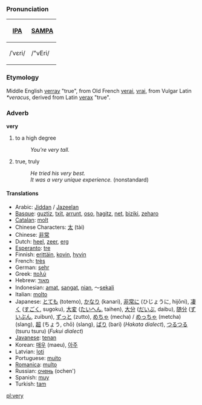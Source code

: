 ===Pronunciation===
{| border=1 cellpadding=5
! [[w:IPA|IPA]] !! [[w:SAMPA|SAMPA]]
|-
| /ˈvɛri/ || /"vEri/
|}

===Etymology===
Middle English [[verray]] "true", from Old French [[verai]], [[vrai]], from Vulgar Latin ''*veracus'', derived from Latin [[verax]] "true".

===Adverb===
'''very'''

# to a high degree
#:''You're very tall.''
# true, truly
#:''He tried his very best.''
#:''It was a very unique experience.'' (nonstandard)

====Translations====
<!-- these translations were put in before the defs were, can we get them numbered? -->
*Arabic: [[Jiddan]] / [[Jazeelan]]
*[[Basque]]: [[guztiz]], [[txit]], [[arrunt]], [[oso]], [[hagitz]], [[net]], [[biziki]], [[zeharo]]
*[[Catalan]]: [[molt]]
*Chinese Characters: [[太]] (tài)
*Chinese: [[非常]]
*Dutch: [[heel]], [[zeer]], [[erg]]
*[[Esperanto]]: [[tre]]
*Finnish: [[erittäin]], [[kovin]], [[hyvin]]
*French: [[très]]
*German: [[sehr]]
*Greek: [[πολύ]]
*Hebrew: [[מאוד]]
*Indonesian: [[amat]], [[sangat]], [[nian]], ～[[sekali]]
*Italian: [[molto]]
*Japanese: [[とても]] (totemo), [[かなり]] (kanari), [[非常に]] (ひじょうに, hijōni), [[凄く]] ([[すごく]], sugoku), [[大変]] ([[たいへん]], taihen), [[大分]] ([[だいぶ]], daibu), [[随分]] ([[ずいぶん]], zuibun), [[ずっと]] (zutto), [[めちゃ]] (mecha) / [[めっちゃ]] (metcha) (slang), [[超]] (ちょう, chō) (slang), [[ばり]] (bari) (''Hakata dialect''), [[つるつる]] (tsuru tsuru) (''Fukui dialect'')
*[[Javanese]]: [[tenan]]
*Korean: [[매우]] (maeu), [[아주]]
*Latvian: [[ļoti]]
*Portuguese: [[muito]]
*[[Romanica]]: [[multo]]
*Russian: [[очень]] (ochen')
*Spanish: [[muy]]
*Turkish: [[tam]]

[[pl:very]]